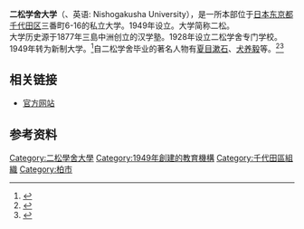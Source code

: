 {{expand|time=2015-01-09T15:44:33+00:00}}
{{Refimprove|time=2015-01-10T02:11:12+00:00}}
{{大学(日本)
| 大学名=二松學舍大学
| 国=日本
| ふりがな=にしょうがくしゃだいがく
| 英称=Nishogakusha University
| 画像=Nishogakusha University 02.jpg
| 画像説明=二松学舍大学九段校区
| 大学設置年=1949年
| 創立年=1877年
| 学校種別=私立
| 設置者=[[学校法人二松學舍|学校法人二松學舍]]
| 本部所在地=[[東京都|東京都]][[千代田区|千代田区]]三番町6-16
| キャンパス=九段（[[東京都|東京都]][[千代田区|千代田区]]）<br/>柏（[[千葉県|千葉県]][[柏市|柏市]]）
| 学部=文学部<br/>国际政治经济学部
| 研究科=文学研究科<br/>国际政治经济学研究科
| 大学の略称=二松(にしょう）、二大（にだい）
| ウェブサイト=http://www.nishogakusha-u.ac.jp/
}}
'''二松学舍大学'''（{{Lang-ja|二松學舍大学／にしょうがくしゃだいがく}}、英语: Nishogakusha University），是一所本部位于[[日本|日本]][[东京都|东京都]][[千代田区|千代田区]]三番町6-16的私立大学。1949年设立。大学简称二松。<br />

大学历史源于1877年三島中洲创立的汉学塾。1928年设立二松学舍专门学校。1949年转为新制大学。<ref>{{Cite web |url=http://www.nishogakusha-u.ac.jp/f1.htm |title=存档副本 |accessdate=2015-01-09 |archive-date=2016-03-04 |archive-url=https://web.archive.org/web/20160304185428/http://www.nishogakusha-u.ac.jp/f1.htm |dead-url=no }}</ref>自二松学舍毕业的著名人物有[[夏目漱石|夏目漱石]]、[[犬养毅|犬养毅]]等。<ref>{{Cite web |url=http://www.nishogakusha-u.ac.jp/f2.htm |title=存档副本 |accessdate=2015-01-09 |archive-date=2016-10-15 |archive-url=https://web.archive.org/web/20161015153254/http://www.nishogakusha-u.ac.jp/f2.htm |dead-url=no }}</ref><ref>{{Cite web |url=https://173.194.68.84/books?id=YxMEAAAAMAAJ&q=Nishogakusha+University&dq=Nishogakusha+University&hl=zh-CN&sa=X&ei=_tqvVOasI7iSsQTJ-YHgDw&ved=0CEUQ6AEwCQ |title=Japan: a Study of the Educational System of Japan and Guide to the Academic Placement of Students from Japan in United States Educational Institutions |accessdate=2015-01-09 |archive-date=2015-01-09 |archive-url=https://web.archive.org/web/20150109154426/https://173.194.68.84/books?id=YxMEAAAAMAAJ&q=Nishogakusha+University&dq=Nishogakusha+University&hl=zh-CN&sa=X&ei=_tqvVOasI7iSsQTJ-YHgDw&ved=0CEUQ6AEwCQ |dead-url=no }}</ref>

 
==相关链接==
*[https://archive.is/20150109133416/http://www.nishogakusha-u.ac.jp/index.html 官方网站]
==参考资料==
{{reflist}}

{{Authority control}}
[[Category:二松學舍大學|Category:二松學舍大學]]
[[Category:1949年創建的教育機構|Category:1949年創建的教育機構]]
[[Category:千代田區組織|Category:千代田區組織]]
[[Category:柏市|Category:柏市]]
